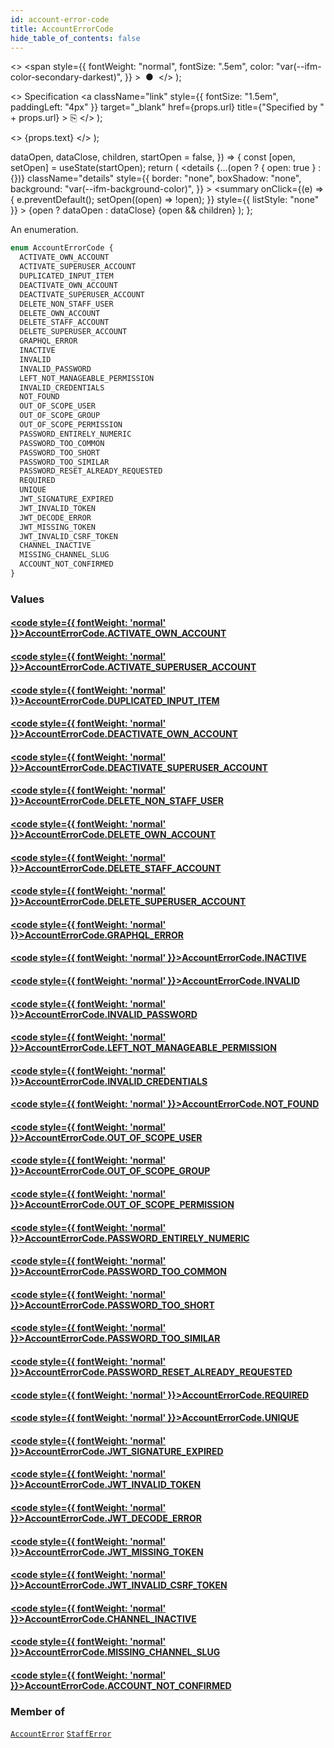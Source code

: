 ```yaml
---
id: account-error-code
title: AccountErrorCode
hide_table_of_contents: false
---
```


  <>
    <span
      style={{
        fontWeight: "normal",
        fontSize: ".5em",
        color: "var(--ifm-color-secondary-darkest)",
      }}
    >
      &nbsp;●&nbsp;
    </span>
  </>
);

  <>
    Specification
    <a
      className="link"
      style={{ fontSize: "1.5em", paddingLeft: "4px" }}
      target="\_blank"
      href={props.url}
      title={"Specified by " + props.url}
    >
      ⎘
    </a>
  </>
);

  <>
    <span className={props.class}>{props.text}</span>
  </>
);


  dataOpen,
  dataClose,
  children,
  startOpen = false,
}) => {
  const [open, setOpen] = useState(startOpen);
  return (
    <details
      {...(open ? { open: true } : {})}
      className="details"
      style={{
        border: "none",
        boxShadow: "none",
        background: "var(--ifm-background-color)",
      }}
    >
      <summary
        onClick={(e) => {
          e.preventDefault();
          setOpen((open) => !open);
        }}
        style={{ listStyle: "none" }}
      >
        {open ? dataOpen : dataClose}
      </summary>
      {open && children}
    </details>
  );
};

An enumeration.

```graphql
enum AccountErrorCode {
  ACTIVATE_OWN_ACCOUNT
  ACTIVATE_SUPERUSER_ACCOUNT
  DUPLICATED_INPUT_ITEM
  DEACTIVATE_OWN_ACCOUNT
  DEACTIVATE_SUPERUSER_ACCOUNT
  DELETE_NON_STAFF_USER
  DELETE_OWN_ACCOUNT
  DELETE_STAFF_ACCOUNT
  DELETE_SUPERUSER_ACCOUNT
  GRAPHQL_ERROR
  INACTIVE
  INVALID
  INVALID_PASSWORD
  LEFT_NOT_MANAGEABLE_PERMISSION
  INVALID_CREDENTIALS
  NOT_FOUND
  OUT_OF_SCOPE_USER
  OUT_OF_SCOPE_GROUP
  OUT_OF_SCOPE_PERMISSION
  PASSWORD_ENTIRELY_NUMERIC
  PASSWORD_TOO_COMMON
  PASSWORD_TOO_SHORT
  PASSWORD_TOO_SIMILAR
  PASSWORD_RESET_ALREADY_REQUESTED
  REQUIRED
  UNIQUE
  JWT_SIGNATURE_EXPIRED
  JWT_INVALID_TOKEN
  JWT_DECODE_ERROR
  JWT_MISSING_TOKEN
  JWT_INVALID_CSRF_TOKEN
  CHANNEL_INACTIVE
  MISSING_CHANNEL_SLUG
  ACCOUNT_NOT_CONFIRMED
}
```

### Values

#### [<code style={{ fontWeight: 'normal' }}>AccountErrorCode.<b>ACTIVATE_OWN_ACCOUNT</b></code>](#)

>

#### [<code style={{ fontWeight: 'normal' }}>AccountErrorCode.<b>ACTIVATE_SUPERUSER_ACCOUNT</b></code>](#)

>

#### [<code style={{ fontWeight: 'normal' }}>AccountErrorCode.<b>DUPLICATED_INPUT_ITEM</b></code>](#)

>

#### [<code style={{ fontWeight: 'normal' }}>AccountErrorCode.<b>DEACTIVATE_OWN_ACCOUNT</b></code>](#)

>

#### [<code style={{ fontWeight: 'normal' }}>AccountErrorCode.<b>DEACTIVATE_SUPERUSER_ACCOUNT</b></code>](#)

>

#### [<code style={{ fontWeight: 'normal' }}>AccountErrorCode.<b>DELETE_NON_STAFF_USER</b></code>](#)

>

#### [<code style={{ fontWeight: 'normal' }}>AccountErrorCode.<b>DELETE_OWN_ACCOUNT</b></code>](#)

>

#### [<code style={{ fontWeight: 'normal' }}>AccountErrorCode.<b>DELETE_STAFF_ACCOUNT</b></code>](#)

>

#### [<code style={{ fontWeight: 'normal' }}>AccountErrorCode.<b>DELETE_SUPERUSER_ACCOUNT</b></code>](#)

>

#### [<code style={{ fontWeight: 'normal' }}>AccountErrorCode.<b>GRAPHQL_ERROR</b></code>](#)

>

#### [<code style={{ fontWeight: 'normal' }}>AccountErrorCode.<b>INACTIVE</b></code>](#)

>

#### [<code style={{ fontWeight: 'normal' }}>AccountErrorCode.<b>INVALID</b></code>](#)

>

#### [<code style={{ fontWeight: 'normal' }}>AccountErrorCode.<b>INVALID_PASSWORD</b></code>](#)

>

#### [<code style={{ fontWeight: 'normal' }}>AccountErrorCode.<b>LEFT_NOT_MANAGEABLE_PERMISSION</b></code>](#)

>

#### [<code style={{ fontWeight: 'normal' }}>AccountErrorCode.<b>INVALID_CREDENTIALS</b></code>](#)

>

#### [<code style={{ fontWeight: 'normal' }}>AccountErrorCode.<b>NOT_FOUND</b></code>](#)

>

#### [<code style={{ fontWeight: 'normal' }}>AccountErrorCode.<b>OUT_OF_SCOPE_USER</b></code>](#)

>

#### [<code style={{ fontWeight: 'normal' }}>AccountErrorCode.<b>OUT_OF_SCOPE_GROUP</b></code>](#)

>

#### [<code style={{ fontWeight: 'normal' }}>AccountErrorCode.<b>OUT_OF_SCOPE_PERMISSION</b></code>](#)

>

#### [<code style={{ fontWeight: 'normal' }}>AccountErrorCode.<b>PASSWORD_ENTIRELY_NUMERIC</b></code>](#)

>

#### [<code style={{ fontWeight: 'normal' }}>AccountErrorCode.<b>PASSWORD_TOO_COMMON</b></code>](#)

>

#### [<code style={{ fontWeight: 'normal' }}>AccountErrorCode.<b>PASSWORD_TOO_SHORT</b></code>](#)

>

#### [<code style={{ fontWeight: 'normal' }}>AccountErrorCode.<b>PASSWORD_TOO_SIMILAR</b></code>](#)

>

#### [<code style={{ fontWeight: 'normal' }}>AccountErrorCode.<b>PASSWORD_RESET_ALREADY_REQUESTED</b></code>](#)

>

#### [<code style={{ fontWeight: 'normal' }}>AccountErrorCode.<b>REQUIRED</b></code>](#)

>

#### [<code style={{ fontWeight: 'normal' }}>AccountErrorCode.<b>UNIQUE</b></code>](#)

>

#### [<code style={{ fontWeight: 'normal' }}>AccountErrorCode.<b>JWT_SIGNATURE_EXPIRED</b></code>](#)

>

#### [<code style={{ fontWeight: 'normal' }}>AccountErrorCode.<b>JWT_INVALID_TOKEN</b></code>](#)

>

#### [<code style={{ fontWeight: 'normal' }}>AccountErrorCode.<b>JWT_DECODE_ERROR</b></code>](#)

>

#### [<code style={{ fontWeight: 'normal' }}>AccountErrorCode.<b>JWT_MISSING_TOKEN</b></code>](#)

>

#### [<code style={{ fontWeight: 'normal' }}>AccountErrorCode.<b>JWT_INVALID_CSRF_TOKEN</b></code>](#)

>

#### [<code style={{ fontWeight: 'normal' }}>AccountErrorCode.<b>CHANNEL_INACTIVE</b></code>](#)

>

#### [<code style={{ fontWeight: 'normal' }}>AccountErrorCode.<b>MISSING_CHANNEL_SLUG</b></code>](#)

>

#### [<code style={{ fontWeight: 'normal' }}>AccountErrorCode.<b>ACCOUNT_NOT_CONFIRMED</b></code>](#)

>

### Member of

[`AccountError`](../../../api-reference/users/objects/account-error) <Badge class="badge badge--secondary" text="object"/><Bullet />[`StaffError`](../../../api-reference/users/objects/staff-error) <Badge class="badge badge--secondary" text="object"/>
